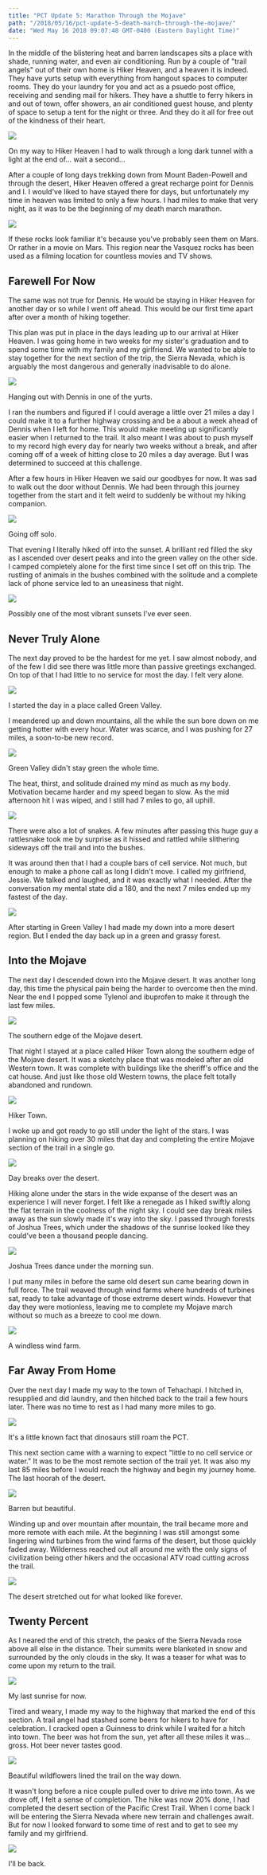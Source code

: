 ```yaml
---
title: "PCT Update 5: Marathon Through the Mojave"
path: "/2018/05/16/pct-update-5-death-march-through-the-mojave/"
date: "Wed May 16 2018 09:07:48 GMT-0400 (Eastern Daylight Time)"
---
```


In the middle of the blistering heat and barren landscapes sits a place with shade, running water, and even air conditioning. Run by a couple of "trail angels" out of their own home is Hiker Heaven, and a heaven it is indeed. They have yurts setup with everything from hangout spaces to computer rooms. They do your laundry for you and act as a psuedo post office, receiving and sending mail for hikers. They have a shuttle to ferry hikers in and out of town, offer showers, an air conditioned guest house, and plenty of space to setup a tent for the night or three. And they do it all for free out of the kindness of their heart. 

![](http://reconnect.life/wp-content/uploads/2018/05/PSX_20180515_125646-500x375.jpg)

On my way to Hiker Heaven I had to walk through a long dark tunnel with a light at the end of... wait a second...

After a couple of long days trekking down from Mount Baden-Powell and through the desert, Hiker Heaven offered a great recharge point for Dennis and I. I would've liked to have stayed there for days, but unfortunately my time in heaven was limited to only a few hours. I had miles to make that very night, as it was to be the beginning of my death march marathon. 

![](http://reconnect.life/wp-content/uploads/2018/05/PSX_20180515_130024-500x375.jpg)

If these rocks look familiar it's because you've probably seen them on Mars. Or rather in a movie on Mars. This region near the Vasquez rocks has been used as a filming location for countless movies and TV shows.

## Farewell For Now

The same was not true for Dennis. He would be staying in Hiker Heaven for another day or so while I went off ahead. This would be our first time apart after over a month of hiking together.

This plan was put in place in the days leading up to our arrival at Hiker Heaven. I was going home in two weeks for my sister's graduation and to spend some time with my family and my girlfriend. We wanted to be able to stay together for the next section of the trip, the Sierra Nevada, which is arguably the most dangerous and generally inadvisable to do alone.

![](http://reconnect.life/wp-content/uploads/2018/05/PSX_20180515_130554-500x455.jpg)

Hanging out with Dennis in one of the yurts.

I ran the numbers and figured if I could average a little over 21 miles a day I could make it to a further highway crossing and be a about a week ahead of Dennis when I left for home. This would make meeting up significantly easier when I returned to the trail. It also meant I was about to push myself to my record high every day for nearly two weeks without a break, and after coming off of a week of hitting close to 20 miles a day average. But I was determined to succeed at this challenge.

After a few hours in Hiker Heaven we said our goodbyes for now. It was sad to walk out the door without Dennis. We had been through this journey together from the start and it felt weird to suddenly be without my hiking companion.

![](http://reconnect.life/wp-content/uploads/2018/05/PSX_20180515_130844-500x375.jpg)

Going off solo.

That evening I literally hiked off into the sunset. A brilliant red filled the sky as I ascended over desert peaks and into the green valley on the other side. I camped completely alone for the first time since I set off on this trip. The rustling of animals in the bushes combined with the solitude and a complete lack of phone service led to an uneasiness that night.

![](http://reconnect.life/wp-content/uploads/2018/05/PSX_20180515_131143-500x375.jpg)

Possibly one of the most vibrant sunsets I've ever seen.

## Never Truly Alone

The next day proved to be the hardest for me yet. I saw almost nobody, and of the few I did see there was little more than passive greetings exchanged. On top of that I had little to no service for most the day. I felt very alone.

![](http://reconnect.life/wp-content/uploads/2018/05/PSX_20180515_131752-500x375.jpg)

I started the day in a place called Green Valley.

I meandered up and down mountains, all the while the sun bore down on me getting hotter with every hour. Water was scarce, and I was pushing for 27 miles, a soon-to-be new record. 

![](http://reconnect.life/wp-content/uploads/2018/05/PSX_20180515_142756-500x375.jpg)

Green Valley didn't stay green the whole time.

The heat, thirst, and solitude drained my mind as much as my body. Motivation became harder and my speed began to slow. As the mid afternoon hit I was wiped, and I still had 7 miles to go, all uphill. 

![](http://reconnect.life/wp-content/uploads/2018/05/PSX_20180515_132127-500x375.jpg)

There were also a lot of snakes. A few minutes after passing this huge guy a rattlesnake took me by surprise as it hissed and rattled while slithering sideways off the trail and into the bushes.

It was around then that I had a couple bars of cell service. Not much, but enough to make a phone call as long I didn't move. I called my girlfriend, Jessie. We talked and laughed, and it was exactly what I needed. After the conversation my mental state did a 180, and the next 7 miles ended up my fastest of the day.

![](http://reconnect.life/wp-content/uploads/2018/05/PSX_20180515_132630-500x375.jpg)

After starting in Green Valley I had made my down into a more desert region. But I ended the day back up in a green and grassy forest.

## Into the Mojave

The next day I descended down into the Mojave desert. It was another long day, this time the physical pain being the harder to overcome then the mind. Near the end I popped some Tylenol and ibuprofen to make it through the last few miles. 

![](http://reconnect.life/wp-content/uploads/2018/05/PSX_20180515_133211-500x375.jpg)

The southern edge of the Mojave desert.

That night I stayed at a place called Hiker Town along the southern edge of the Mojave desert. It was a sketchy place that was modeled after an old Western town. It was complete with buildings like the sheriff's office and the cat house. And just like those old Western towns, the place felt totally abandoned and rundown.

![](http://reconnect.life/wp-content/uploads/2018/05/PSX_20180515_133543-500x342.jpg)

Hiker Town.

I woke up and got ready to go still under the light of the stars. I was planning on hiking over 30 miles that day and completing the entire Mojave section of the trail in a single go.

![](http://reconnect.life/wp-content/uploads/2018/05/PSX_20180515_133830-500x375.jpg)

Day breaks over the desert.

Hiking alone under the stars in the wide expanse of the desert was an experience I will never forget. I felt like a renegade as I hiked swiftly along the flat terrain in the coolness of the night sky. I could see day break miles away as the sun slowly made it's way into the sky. I passed through forests of Joshua Trees, which under the shadows of the sunrise looked like they could've been a thousand people dancing.

![](http://reconnect.life/wp-content/uploads/2018/05/PSX_20180515_134216-500x375.jpg)

Joshua Trees dance under the morning sun.

I put many miles in before the same old desert sun came bearing down in full force. The trail weaved through wind farms where hundreds of turbines sat, ready to take advantage of those extreme desert winds. However that day they were motionless, leaving me to complete my Mojave march without so much as a breeze to cool me down.

![](http://reconnect.life/wp-content/uploads/2018/05/PSX_20180515_134547-500x375.jpg)

A windless wind farm. 

## Far Away From Home

Over the next day I made my way to the town of Tehachapi. I hitched in, resupplied and did laundry, and then hitched back to the trail a few hours later. There was no time to rest as I had many more miles to go.

![](http://reconnect.life/wp-content/uploads/2018/05/PSX_20180515_134824-500x375.jpg)

It's a little known fact that dinosaurs still roam the PCT.

This next section came with a warning to expect "little to no cell service or water." It was to be the most remote section of the trail yet. It was also my last 85 miles before I would reach the highway and begin my journey home. The last hoorah of the desert.

![](http://reconnect.life/wp-content/uploads/2018/05/PSX_20180515_135036-500x375.jpg)

Barren but beautiful.

Winding up and over mountain after mountain, the trail became more and more remote with each mile. At the beginning I was still amongst some lingering wind turbines from the wind farms of the desert, but those quickly faded away. Wilderness reached out all around me with the only signs of civilization being other hikers and the occasional ATV road cutting across the trail. 

![](http://reconnect.life/wp-content/uploads/2018/05/PSX_20180515_135436-500x375.jpg)

The desert stretched out for what looked like forever.

## Twenty Percent

As I neared the end of this stretch, the peaks of the Sierra Nevada rose above all else in the distance. Their summits were blanketed in snow and surrounded by the only clouds in the sky. It was a teaser for what was to come upon my return to the trail.

![](http://reconnect.life/wp-content/uploads/2018/05/PSX_20180515_140219-500x375.jpg)

My last sunrise for now.

Tired and weary, I made my way to the highway that marked the end of this section. A trail angel had stashed some beers for hikers to have for celebration. I cracked open a Guinness to drink while I waited for a hitch into town. The beer was hot from the sun, yet after all these miles it was... gross. Hot beer never tastes good.

![](http://reconnect.life/wp-content/uploads/2018/05/PSX_20180515_135919-500x375.jpg)

Beautiful wildflowers lined the trail on the way down.

It wasn't long before a nice couple pulled over to drive me into town. As we drove off, I felt a sense of completion. The hike was now 20% done, I had completed the desert section of the Pacific Crest Trail. When I come back I will be entering the Sierra Nevada where new terrain and challenges await. But for now I looked forward to some time of rest and to get to see my family and my girlfriend.

![](http://reconnect.life/wp-content/uploads/2018/05/PSX_20180515_140428-1-500x375.jpg)

I'll be back.

